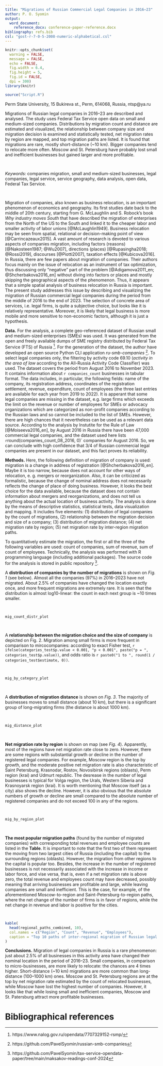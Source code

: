 ```yaml
---
title: "Migrations of Russian Commercial Legal Companies in 2016–23"
author: P. O. Syomin
output: 
  word_document:
    reference_docx: conference-paper-reference.docx
bibliography: refs.bib
csl: "gost-r-7-0-5-2008-numeric-alphabetical.csl"
---
```


```r
knitr::opts_chunk$set(
  warning = FALSE, 
  message = FALSE, 
  echo = FALSE, 
  fig.width = 6.4, 
  fig.height = 5,
  fig.id = FALSE,
  dpi = 300)
library(knitr)
```

```r
source("Script.R")
```

<div custom-style="Date">

Perm State University, 15 Bukireva st., Perm, 614068, Russia, ntsp\@ya.ru

</div>

<div custom-style="Abstract">

Migrations of Russian legal companies in 2016–23 are described and analysed. The study uses Federal Tax Service open data on small and medium-sized companies. Distributions by migration count and distance are estimated and visualized, the relationship between company size and migration decision is examined and statistically tested, net migration rates by region are mapped, and top migration paths are listed. It is found that migrations are rare, mostly short-distance (~10 km). Bigger companies tend to relocate more often. Moscow and St. Petersburg have probably lost small and inefficient businesses but gained larger and more profitable.

<br>

*Keywords:* companies migration, small and medium-sized businesses, legal companies, legal service, service geography, data analysis, open data, Federal Tax Service.

</div>

<br>

Migration of companies, also known as business relocation, is an important phenomenon of economics and geography. Its first studies date back to the middle of 20th century, starting from G. McLaughlin and S. Robock's book *Why industry moves South* that have described the migration of enterprises from the North of the US to the South and linked it to the cheaper labor and smaller activity of labor unions [@McLaughlin1949]. Business relocation may be seen from spatial, relational or decision-making point of view [@Carrincazeaux2015]. A vast amount of research is devoted to various aspects of companies migration, including factors (reasons) [@Nakosteen1987; @Wu2007], directions (places) [@Rupasingha2018; @Rossi2019], discourses [@Piotti2007], taxation effects [@Kubicova2016]. In Russia, there are few papers about migration of companies. Their authors focus mainly on the issue of relocation as an instrument of tax optimization, thus discussing only “negative” part of the problem [@Adigamova2011_en; @Shcherbakova2016_en] without diving into factors or places and mostly skipping the geographical aspects of the phenomenon. Thus, it appears that a simple spatial analysis of business relocation in Russia is important. The present study addresses this issue by describing and visualizing the migration of Russian commercial legal companies during the period from the middle of 2016 to the end of 2023. The selection of concrete area of services, i.e. legal firms, is quite a subjective choice, but looks like it is relatively representative. Moreover, it is likely that legal business is more mobile and more sensitive to non-economic factors, although it is just a hypothesis.

**Data.** For the analysis, a complete geo-referenced dataset of Russian small and medium-sized enterprises (SMEs) was used. It was generated from the open and freely available dumps of SME registry distributed by Federal Tax Service (FTS) of Russia [^1]. For the generation of the dataset, the author have developed an open source Python CLI application *ru-smb-companies* [^2]. To select legal companies only, the filtering by activity code 69.10 (*activity in the area of law* according to the All-Russia Activity Code Classifier) was used. The dataset covers the period from August 2016 to November 2023. It contains information about `r companies_count` businesses in tabular format. The data includes, in particular, the following fields: name of the company, its registration address, coordinates of the registration settlement, revenue, expenditure, count of employees (the three last entries are available for each year from 2019 to 2022). It is apperant that some legal companies are missing in the dataset, e.g. large firms which exceeds the limit on the revenue or number of employees for SMEs or advocacy organizations which are categorized as non-profit companies according to the Russian laws and so cannot be included to the list of SMEs. However, there are high chances that it nevertheless can be used as a relevant data source. According to the analysis by Instutite for the Rule of Law [@Moiseeva2016_en], by August 2016 in Russia there have been 47,000 commercial legal companies, and the dataset used here lists `r `round(companies_count_08_2016, 0)` companies for August 2016. So, we can conclude with high confidence that 3/4 of Russian commercial legal companies are present in our dataset, and this fact proves its reliability.

[^1]: https://www.nalog.gov.ru/opendata/7707329152-rsmp/
[^2]: https://github.com/PavelSyomin/russian-smb-companies

**Methods.** Here, the following definition of migration of company is used: migration is a change in address of registration [@Shcherbakova2016_en]. Maybe it is too narrow, because does not account for other ways of relocation, e. g. mergers or reorganization. Also, it can be criticized as formalistic, because the change of nominal address does not necessarily reflects the change of place of doing business. However, it looks the best choice for the data available, because the dataset does not contain information about mergers and reorganizations, and does not tell us anything about the actual location of business activity. The analysis is done by the means of descriptive statistics, statistical tests, data visualization and mapping. It includes five elements: (1) distribution of legal companies by the count of migrations, (2) relationship between the migration decision and size of a company; (3) distribution of migration distance; (4) net migration rate by region; (5) net migration rate by inter-region migration paths.

To quantitatively estimate the migration, the first or all the three of the following variables are used: count of companies, sum of revenue, sum of count of employees. Technically, the analysis was performed with R programming language (including additional packages). The source code for the analysis is stored in public repository [^3].

[^3]: https://github.com/PavelSyomin/tax-service-opendata-paper/tree/main/maksakov-readings-conf-2024

A **distribution of companies by the number of migrations** is shown on *Fig. 1* (see below). Almost all the companies (97%) in 2016–2023 have not migrated. About 2.5% of companies have changed the location exactly once, and more frequent migrations are extremely rare. It is seen that the distribution is almost log10-linear: the count in each next group is ~10 times smaller.

<br>

```r
mig_count_distr_plot
```

<br>

A **relationship between the migration choice and the size of company** is depicted on Fig. 2. Migration among small firms is more frequent in comparison to mircocompanies: according to exact Fisher test, `r ifelse(categories_test$p.value < 0.001, "p < 0.001", paste("p = ", categories_test$p.value))`, and odds ratio is `r paste0("1 to ", round(1 / categories_test$estimate, 0))`.

<br>

```r
mig_by_category_plot
```

<br>

A **distribution of migration distance** is shown on *Fig. 3*. The majority of businesses moves to small distance (about 10 km), but there is a significant group of long-migrating firms (the distance is about 1000 km).

<br>

```r
mig_distance_plot
```

<br>

**Net migration rate by region** is shown on map (see *Fig. 4*). Apparently, most of the regions have net migration rate close to zero. However, there are some regions with substantial growth or decline in the number of registered legal companies. For example, Moscow region is the top by growth, and the moderate positive net migration rate is also characteristic of Saint Petersburg, Krasnodar, Rostov, Novosibirsk regions (oblasts), Perm region (krai) and Udmurt republic. The desrease in the number of legal businesses is typical for Volga region, the Urals, Western Siberia and Krasnoyarsk region (krai). It is worth mentioning that Moscow itself (as a city) also shows the decline. However, it is also obvious that the absolute numbers of growth or decline are small compared to the absolute number of registered companies and do not exceed 100 in any of the regions.

<br>

```r
mig_by_region_plot
```

<br>

**The most popular migration paths** (found by the number of migrated companies) with corresponding total revenues and employee counts are listed in the **Table**. It is important to note that the first two of them represent the moving from two largest cities of Russia (including the capital) to the surrounding regions (oblasts). However, the migration from other regions to the capital is popular too. Besides, the increase in the number of registered businesses is not necessarily associated with the increase in income or labor force, and vise versa, that is, even if a net migration rate is above zero, the total revenue and employees count may have decreased, possibly meaning that arriving businesses are profitable and large, while leaving companies are small and inefficient. This is the case, for example, of the aforementioned Moscow-to-region and Saint-Petersburg-to-region paths, where the net change of the number of firms is in favor of regions, while the net change in revenue and labor is positive for the cities.

<br>

```r
kable(
  head(regional_paths_combined, 10),
  col.names = c("Region", "Count", "Revenue", "Employees"),
  caption = "Top 10 paths of inter-regional migration of Russian legal companies in 2016–2023 and their features: net count of relocated businesses, net total revenue, net total number of employees"
)
```

**Conclusions.** Migration of legal companies in Russia is a rare phenomenon: just about 2.5% of all businesses in this activity area have changed their nominal location in the period of 2016–23. Small companies, in comparison to micro-businesses, are more likely to relocate: the chances are 4 times higher. Short-distance (~10 km) migrations are more common than long-distance (100–1000 km) ones. Moscow and St. Petersburg regions are at the top by net migration rate estimated by the count of relocated businesses, while Moscow have lost the highest number of companies. However, it looks like that while losing small and inefficient companies, Moscow and St. Patersburg attract more profitable businesses.

# Bibliographical references

<div id="refs"></div>
